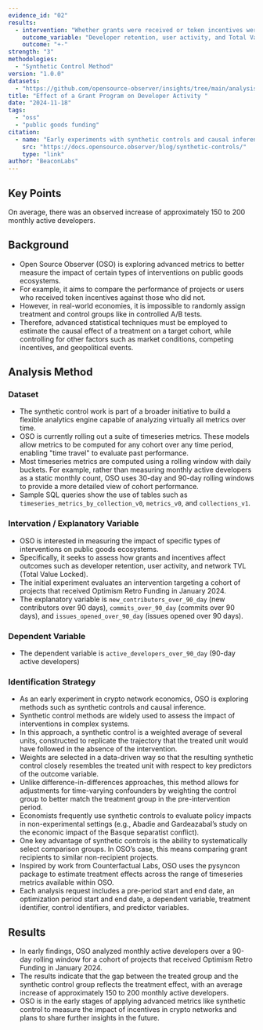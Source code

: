```yaml
---
evidence_id: "02"
results:
  - intervention: "Whether grants were received or token incentives were provided"
    outcome_variable: "Developer retention, user activity, and Total Value Locked (TVL) of the network"
    outcome: "+-"
strength: "3"
methodologies:
  - "Synthetic Control Method"
version: "1.0.0"
datasets:
  - "https://github.com/opensource-observer/insights/tree/main/analysis/optimism/syncon"
title: "Effect of a Grant Program on Developer Activity "
date: "2024-11-18"
tags:
  - "oss"
  - "public goods funding"
citation:
  - name: "Early experiments with synthetic controls and causal inference"
    src: "https://docs.opensource.observer/blog/synthetic-controls/"
    type: "link"
author: "BeaconLabs"
---
```


## Key Points

On average, there was an observed increase of approximately 150 to 200 monthly active developers.

## Background

- Open Source Observer (OSO) is exploring advanced metrics to better measure the impact of certain types of interventions on public goods ecosystems.
- For example, it aims to compare the performance of projects or users who received token incentives against those who did not.
- However, in real-world economies, it is impossible to randomly assign treatment and control groups like in controlled A/B tests.
- Therefore, advanced statistical techniques must be employed to estimate the causal effect of a treatment on a target cohort, while controlling for other factors such as market conditions, competing incentives, and geopolitical events.

## Analysis Method

### Dataset

- The synthetic control work is part of a broader initiative to build a flexible analytics engine capable of analyzing virtually all metrics over time.
- OSO is currently rolling out a suite of timeseries metrics. These models allow metrics to be computed for any cohort over any time period, enabling "time travel" to evaluate past performance.
- Most timeseries metrics are computed using a rolling window with daily buckets. For example, rather than measuring monthly active developers as a static monthly count, OSO uses 30-day and 90-day rolling windows to provide a more detailed view of cohort performance.
- Sample SQL queries show the use of tables such as `timeseries_metrics_by_collection_v0`, `metrics_v0`, and `collections_v1`.

### Intervation / Explanatory Variable

- OSO is interested in measuring the impact of specific types of interventions on public goods ecosystems.
- Specifically, it seeks to assess how grants and incentives affect outcomes such as developer retention, user activity, and network TVL (Total Value Locked).
- The initial experiment evaluates an intervention targeting a cohort of projects that received Optimism Retro Funding in January 2024.
- The explanatory variable is `new_contributors_over_90_day` (new contributors over 90 days), `commits_over_90_day` (commits over 90 days), and `issues_opened_over_90_day` (issues opened over 90 days).

### Dependent Variable

- The dependent variable is `active_developers_over_90_day` (90-day active developers)

### Identification Strategy

- As an early experiment in crypto network economics, OSO is exploring methods such as synthetic controls and causal inference.
- Synthetic control methods are widely used to assess the impact of interventions in complex systems.
- In this approach, a synthetic control is a weighted average of several units, constructed to replicate the trajectory that the treated unit would have followed in the absence of the intervention.
- Weights are selected in a data-driven way so that the resulting synthetic control closely resembles the treated unit with respect to key predictors of the outcome variable.
- Unlike difference-in-differences approaches, this method allows for adjustments for time-varying confounders by weighting the control group to better match the treatment group in the pre-intervention period.
- Economists frequently use synthetic controls to evaluate policy impacts in non-experimental settings (e.g., Abadie and Gardeazabal’s study on the economic impact of the Basque separatist conflict).
- One key advantage of synthetic controls is the ability to systematically select comparison groups. In OSO’s case, this means comparing grant recipients to similar non-recipient projects.
- Inspired by work from Counterfactual Labs, OSO uses the pysyncon package to estimate treatment effects across the range of timeseries metrics available within OSO.
- Each analysis request includes a pre-period start and end date, an optimization period start and end date, a dependent variable, treatment identifier, control identifiers, and predictor variables.

## Results

- In early findings, OSO analyzed monthly active developers over a 90-day rolling window for a cohort of projects that received Optimism Retro Funding in January 2024.
- The results indicate that the gap between the treated group and the synthetic control group reflects the treatment effect, with an average increase of approximately 150 to 200 monthly active developers.
- OSO is in the early stages of applying advanced metrics like synthetic control to measure the impact of incentives in crypto networks and plans to share further insights in the future.
